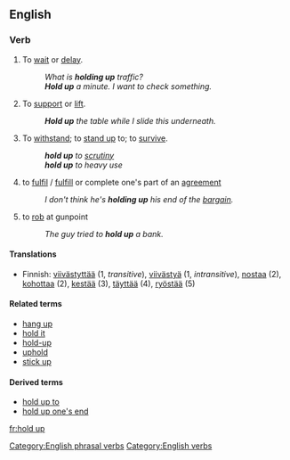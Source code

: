 {{see|hold-up}}

==English==

===Verb===
{{en-verb|holds up|holding up|held up|held up}}
#{{idiom}} To [[wait]] or [[delay]].
#: ''What is '''holding up''' traffic?''
#: '''''Hold up''' a minute.  I want to check something.''
# To [[support]] or [[lift]].
#: '''''Hold up''' the table while I slide this underneath.''
# {{idiom}} To [[withstand]]; to [[stand up]] to; to [[survive]].
#: '''''hold up''' to [[scrutiny]]''
#: '''''hold up''' to heavy use''
# {{idiom}} to [[fulfil]] / [[fulfill]] or complete one's part of an [[agreement]]
#: ''I don't think he's '''holding up''' his end of the [[bargain]].''
# {{idiom}} to [[rob]] at gunpoint
#: ''The guy tried to '''hold up''' a bank.''

====Translations====
{{trans-top|to wait or delay}}
{{trans-mid}}
{{trans-bottom}}

{{trans-top|to support or lift}}
{{trans-mid}}
{{trans-bottom}}

{{trans-top|(idiomatic) to withstand; to stand up to; to survive}}
{{trans-mid}}
{{trans-bottom}}

{{trans-top|(idiomatic) to fulfil / fulfill or complete one's part of an agreement}}
{{trans-mid}}
{{trans-bottom}}

{{trans-top|(idiomatic) to rob at gunpoint}}
{{trans-mid}}
{{trans-bottom}}

{{checktrans-top}}
*Finnish: [[viivästyttää]] (1, ''transitive''), [[viivästyä]] (1, ''intransitive''), [[nostaa]] (2), [[kohottaa]] (2), [[kestää]] (3), [[täyttää]] (4), [[ryöstää]] (5)
{{checktrans-bottom}}

====Related terms====
*[[hang up]]
*[[hold it]]
*[[hold-up]]
*[[uphold]]
*[[stick up]]

====Derived terms====
*[[hold up to]]
*[[hold up one's end]]

[[Category:English phrasal verbs]]
[[Category:English verbs]]
[[fr:hold up]]